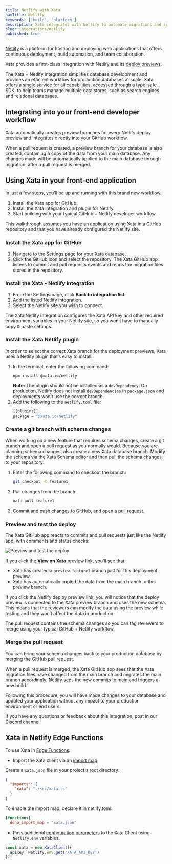 ```yaml
---
title: Netlify with Xata
navTitle: Netlify
keywords: ['build', 'platform']
description: Xata integrates with Netlify to automate migrations and support the GitHub workflow for efficient web app deployment
slug: integrations/netlify
published: true
---
```


[Netlify](https://https://www.netlify.com/) is a platform for hosting and deploying web applications that offers continuous deployment, build automation, and team collaboration.

Xata provides a first-class integration with Netlify and its [deploy previews](https://www.netlify.com/products/deploy-previews/).

The Xata + Netlify integration simplifies database development and provides an efficient workflow for production databases at scale. Xata offers a single service for all capabilities, accessed through a type-safe SDK, to help teams manage multiple data stores, such as search engines and relational databases.

## Integrating into your front-end developer workflow

Xata automatically creates preview branches for every Netlify deploy preview and integrates directly into your GitHub workflow.

When a pull request is created, a preview branch for your database is also created, containing a copy of the data from your main database. Any changes made will be automatically applied to the main database through migration, after a pull request is merged.

## Using Xata in your front-end application

In just a few steps, you’ll be up and running with this brand new workflow.

1. Install the Xata app for GitHub.
1. Install the Xata integration and plugin for Netlify.
1. Start building with your typical GitHub + Netlify developer workflow.

This walkthrough assumes you have an application using Xata in a GitHub repository and that you have already configured the Netlify site.

### Install the Xata app for GitHub

1. Navigate to the Settings page for your Xata database.
1. Click the GitHub icon and select the repository. The Xata GitHub app listens to commit and pull requests events and reads the migration files stored in the repository.

### Install the Xata - Netlify integration

1. From the Settings page, click **Back to integration list**.
1. Add the listed Netlify integration.
1. Select the Netlify site you wish to connect.

The Xata Netlify integration configures the Xata API key and other required environment variables in your Netlify site, so you won’t have to manually copy & paste settings.

### Install the Xata Netlify plugin

In order to select the correct Xata branch for the deployment previews, Xata uses a Netlify plugin that’s easy to install:

1. In the terminal, enter the following command:
   ```bash
   npm install @xata.io/netlify
   ```
   **Note:** The plugin should not be installed as a `devDependency`. On production, Netlify does not install `devDependencies` in `package.json` and deployments won't use the correct branch.
1. Add the following to the `netlify.toml` file:
   ```bash
   [[plugins]]
   package = "@xata.io/netlify"
   ```

### Create a git branch with schema changes

When working on a new feature that requires schema changes, create a git branch and open a pull request as you normally would. Because you are planning schema changes, also create a new Xata database branch.
Modify the schema via the Xata Schema editor and then pull the schema changes to your repository:

1. Enter the following command to checkout the branch:

   ```bash
   git checkout -b feature1
   ```

1. Pull changes from the branch:

   ```bash
   xata pull feature1
   ```

1. Commit and push changes to GitHub, and open a pull request.

### Preview and test the deploy

The Xata GitHub app reacts to commits and pull requests just like the Netlify app, with comments and status checks:

![Preview and test the deploy](images/test-preview-deploy.png)

If you click the **View on Xata** preview link, you’ll see that:

- Xata has created a `preview-feature1` branch just for this deployment preview.
- Xata has automatically copied the data from the main branch to this preview branch.

If you click the Netlify deploy preview link, you will notice that the deploy preview is connected to the Xata preview branch and uses the new schema. This means that the reviewers can modify the data using the preview while testing and they won’t affect the data in production.

The pull request contains the schema changes so you can tag reviewers to merge using your typical GitHub + Netlify workflow.

### Merge the pull request

You can bring your schema changes back to your production database by merging the GitHub pull request.

When a pull request is merged, the Xata GitHub app sees that the Xata migration files have changed from the main branch and migrates the main branch accordingly. Netlify sees the new commits to main and triggers a new build.

Following this procedure, you will have made changes to your database and updated your application without any impact to your production environment or end users.

If you have any questions or feedback about this integration, post in our [Discord channel](https://xata.io/discord)!

## Xata in Netlify Edge Functions

To use Xata in [Edge Functions](https://docs.netlify.com/edge-functions/overview/):

- Import the Xata client via an [import map](https://docs.netlify.com/edge-functions/api/#import-maps)

Create a `xata.json` file in your project's root directory:

```json
{
  "imports": {
    "xata": "./src/xata.ts"
  }
}
```

To enable the import map, declare it in netlify.toml:

```toml
[functions]
  deno_import_map = "xata.json"
```

- Pass additional [configuration parameters](https://xata.io/docs/sdk/typescript/overview#configuration) to the Xata Client using `Netlify.env` variables.

```ts
const xata = new XataClient({
  apiKey: Netlify.env.get('XATA_API_KEY')
});
```
